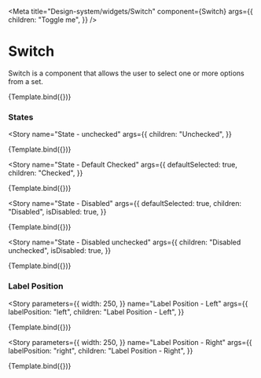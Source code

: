 

<Meta
  title="Design-system/widgets/Switch"
  component={Switch}
  args={{
    children: "Toggle me",
  }}
/>


# Switch

Switch is a component that allows the user to select one or more options from a set.

<Canvas>
  <Story name="Switch">{Template.bind({})}</Story>
</Canvas>

<ArgsTable story="Switch" of={Switch} />

### States

<Story
  name="State - unchecked"
  args={{
    children: "Unchecked",
  }}
>
  {Template.bind({})}
</Story>

<Story
  name="State - Default Checked"
  args={{
    defaultSelected: true,
    children: "Checked",
  }}
>
  {Template.bind({})}
</Story>

<Story
  name="State - Disabled"
  args={{
    defaultSelected: true,
    children: "Disabled",
    isDisabled: true,
  }}
>
  {Template.bind({})}
</Story>

<Story
  name="State - Disabled unchecked"
  args={{
    children: "Disabled unchecked",
    isDisabled: true,
  }}
>
  {Template.bind({})}
</Story>

### Label Position

<Story
  parameters={{
    width: 250,
  }}
  name="Label Position - Left"
  args={{
    labelPosition: "left",
    children: "Label Position - Left",
  }}
>
  {Template.bind({})}
</Story>

<Story
  parameters={{
    width: 250,
  }}
  name="Label Position - Right"
  args={{
    labelPosition: "right",
    children: "Label Position - Right",
  }}
>
  {Template.bind({})}
</Story>
